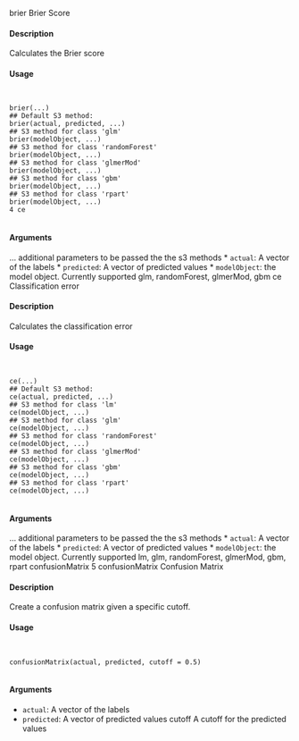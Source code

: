 brier Brier Score

#### Description  

Calculates the Brier score

#### Usage  
<pre><code>

brier(...)
## Default S3 method:
brier(actual, predicted, ...)
## S3 method for class 'glm'
brier(modelObject, ...)
## S3 method for class 'randomForest'
brier(modelObject, ...)
## S3 method for class 'glmerMod'
brier(modelObject, ...)
## S3 method for class 'gbm'
brier(modelObject, ...)
## S3 method for class 'rpart'
brier(modelObject, ...)
4 ce

</code></pre>
#### Arguments

... additional parameters to be passed the the s3 methods
* ``actual``: A vector of the labels
* ``predicted``:  A vector of predicted values
* ``modelObject``:  the model object. Currently supported glm, randomForest, glmerMod, gbm
ce Classification error

#### Description  

Calculates the classification error

#### Usage  
<pre><code>

ce(...)
## Default S3 method:
ce(actual, predicted, ...)
## S3 method for class 'lm'
ce(modelObject, ...)
## S3 method for class 'glm'
ce(modelObject, ...)
## S3 method for class 'randomForest'
ce(modelObject, ...)
## S3 method for class 'glmerMod'
ce(modelObject, ...)
## S3 method for class 'gbm'
ce(modelObject, ...)
## S3 method for class 'rpart'
ce(modelObject, ...)

</code></pre>
#### Arguments

... additional parameters to be passed the the s3 methods
* ``actual``: A vector of the labels
* ``predicted``:  A vector of predicted values
* ``modelObject``:  the model object. Currently supported lm, glm, randomForest, glmerMod, gbm, rpart
confusionMatrix 5
confusionMatrix Confusion Matrix

#### Description  

Create a confusion matrix given a specific cutoff.

#### Usage  
<pre><code>

confusionMatrix(actual, predicted, cutoff = 0.5)

</code></pre>
#### Arguments

* ``actual``: A vector of the labels
* ``predicted``:  A vector of predicted values
cutoff A cutoff for the predicted values
